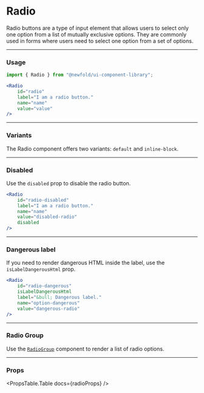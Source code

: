 
# Radio
Radio buttons are a type of input element that allows users to select only
one option from a list of mutually exclusive options. They are commonly
used in forms where users need to select one option from a set of options.

<NewfoldRoot>
    <Radio
        id="radio"
        label="I am a radio button."
        name="name"
        value="value"
    />
</NewfoldRoot>

---
### Usage
```jsx
import { Radio } from "@newfold/ui-component-library";

<Radio
    id="radio"
    label="I am a radio button."
    name="name"
    value="value"
/>
```

---
### Variants
The Radio component offers two variants: `default` and `inline-block`.
<RadioVariants />

---
### Disabled
Use the `disabled` prop to disable the radio button.

<NewfoldRoot>
    <Radio
        id="radio-disabled"
        label="I am a radio button."
        name="name"
        value="disabled-radio"
        disabled
    />
</NewfoldRoot>

```jsx
<Radio
    id="radio-disabled"
    label="I am a radio button."
    name="name"
    value="disabled-radio"
    disabled
/>
```

---
### Dangerous label
If you need to render dangerous HTML inside the label, use the `isLabelDangerousHtml` prop.

<NewfoldRoot>
    <Radio
        id="radio-dangerous"
        isLabelDangerousHtml
        label="&bull; Dangerous label."
        name="option-dangerous"
        value="D"
    />
</NewfoldRoot>

```jsx
<Radio
    id="radio-dangerous"
    isLabelDangerousHtml
    label="&bull; Dangerous label."
    name="option-dangerous"
    value="dangerous-radio"
/>
```

---
### Radio Group
Use the [`RadioGroup`](../components/RadioGroup) component to render a list of radio options.


---
### Props
<PropsTable.Table docs={radioProps} />
